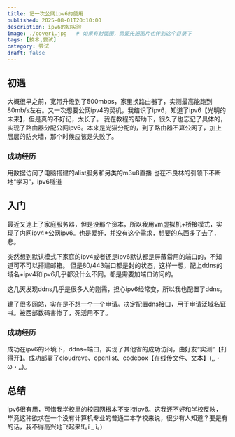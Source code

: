 ```yaml
---
title: 记一次公网ipv6的使用
published: 2025-08-01T20:10:00
description: ipv6的初实验
image: ./cover1.jpg   # 如果有封面图，需要先把图片也传到这个目录下
tags: [技术,尝试]
category: 尝试
draft: false
---
```

 ## 初遇
 大概很早之前，宽带升级到了500mbps，家里换路由器了，实测最高能跑到80mb/s左右。又一次想要公网ipv4的契机，我结识了ipv6，知道了ipv6【光明的未来】，但是真的不好记，太长了。
 我在教程的帮助下，很久了也忘记了具体的，实现了路由器分配公网ipv6。本来是光猫分配的，到了路由器不算公网了，加上层层的防火墙，那个时候应该是失败了。
 
 ### 成功经历
 用数据访问了电脑搭建的alist服务和另类的m3u8直播
 也在不良林的引领下不断地“学习”，ipv6隧道

 ## 入门
最近又迷上了家庭服务器，但是没那个资本，所以我用vm虚拟机+桥接模式，实现了内网ipv4+公网ipv6。也是爱好，并没有这个需求，想要的东西多了去了，悲。

突然想到默认模式下家庭的ipv4或者还是ipv6默认都是屏蔽常用的端口的，不知道可不可以搭建邮箱。
但是80/443端口都是封的状态，这样一想，配上ddns的域名+ipv4和ipv6几乎都没什么不同。都是需要加端口访问的。

这几天发现ddns几乎是很多人的刚需，担心ipv6经常变，所以我也配置了ddns。

建了很多网站，实在是不想一个一个申请。决定配置dns接口，用于申请泛域名证书。被西部数码害惨了，死活用不了。

### 成功经历
成功在ipv6的环境下，ddns+端口，实现了其他省的成功访问，由好友“实测”【打得开】。成功部署了cloudreve、openlist、codebox【在线传文件、文本】(,,・ω・,,)。


## 总结
ipv6很有用，可惜我学校里的校园网根本不支持ipv6。这我还不好和学校反映，毕竟这种欲求在一个没有计算机专业的普通二本学校来说，很少有人知道？要是有的话，我不得高兴地飞起来!(｡í _ ì｡)